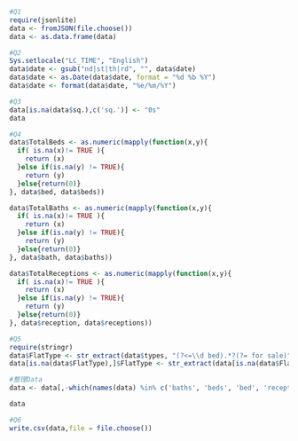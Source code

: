 

```r
#Q1
require(jsonlite)
data <- fromJSON(file.choose())
data <- as.data.frame(data)
```

```r
#Q2
Sys.setlocale("LC_TIME", "English")
data$date <- gsub("nd|st|th|rd", "", data$date)
data$date <- as.Date(data$date, format = "%d %b %Y")
data$date <- format(data$date, "%e/%m/%Y")
```

```r
#Q3
data[is.na(data$sq.),c('sq.')] <- "0s"
data
```



```r
#Q4
data$TotalBeds <- as.numeric(mapply(function(x,y){
  if( is.na(x)!= TRUE ){
    return (x)
  }else if(is.na(y) != TRUE){
    return (y)
  }else{return(0)}
}, data$bed, data$beds))
```

```r
data$TotalBaths <- as.numeric(mapply(function(x,y){
  if( is.na(x)!= TRUE ){
    return (x)
  }else if(is.na(y) != TRUE){
    return (y)
  }else{return(0)}
}, data$bath, data$baths))

```



```r
data$TotalReceptions <- as.numeric(mapply(function(x,y){
  if( is.na(x)!= TRUE ){
    return (x)
  }else if(is.na(y) != TRUE){
    return (y)
  }else{return(0)}
}, data$reception, data$receptions))
```


```r
#Q5
require(stringr)
data$FlatType <- str_extract(data$types, "(?<=\\d bed).*?(?= for sale)")
data[is.na(data$FlatType),]$FlatType <- str_extract(data[is.na(data$FlatType),'types'],".*(?= for sale)")
```



```r
#整理Data
data <- data[,-which(names(data) %in% c('baths', 'beds', 'bed', 'receptions', 'reception', 'bath'))]
```


```r
data
```


```r
#Q6
write.csv(data,file = file.choose())
```

